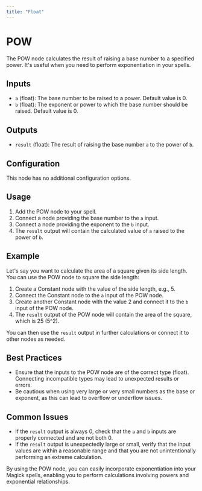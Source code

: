 ```yaml
---
title: "Float"
---
```


# POW

The POW node calculates the result of raising a base number to a specified power. It's useful when you need to perform exponentiation in your spells.

## Inputs

- `a` (float): The base number to be raised to a power. Default value is 0.
- `b` (float): The exponent or power to which the base number should be raised. Default value is 0.

## Outputs

- `result` (float): The result of raising the base number `a` to the power of `b`.

## Configuration

This node has no additional configuration options.

## Usage

1. Add the POW node to your spell.
2. Connect a node providing the base number to the `a` input.
3. Connect a node providing the exponent to the `b` input.
4. The `result` output will contain the calculated value of `a` raised to the power of `b`.

## Example

Let's say you want to calculate the area of a square given its side length. You can use the POW node to square the side length:

1. Create a Constant node with the value of the side length, e.g., 5.
2. Connect the Constant node to the `a` input of the POW node.
3. Create another Constant node with the value 2 and connect it to the `b` input of the POW node.
4. The `result` output of the POW node will contain the area of the square, which is 25 (5^2).

You can then use the `result` output in further calculations or connect it to other nodes as needed.

## Best Practices

- Ensure that the inputs to the POW node are of the correct type (float). Connecting incompatible types may lead to unexpected results or errors.
- Be cautious when using very large or very small numbers as the base or exponent, as this can lead to overflow or underflow issues.

## Common Issues

- If the `result` output is always 0, check that the `a` and `b` inputs are properly connected and are not both 0.
- If the `result` output is unexpectedly large or small, verify that the input values are within a reasonable range and that you are not unintentionally performing an extreme calculation.

By using the POW node, you can easily incorporate exponentiation into your Magick spells, enabling you to perform calculations involving powers and exponential relationships.